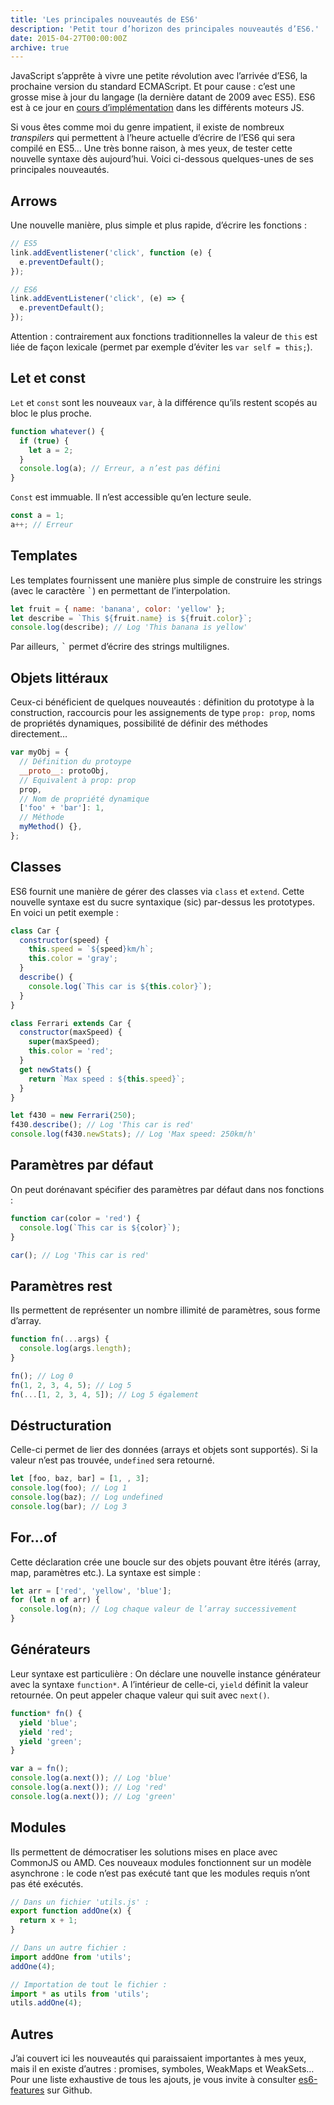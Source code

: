 ```yaml
---
title: 'Les principales nouveautés de ES6'
description: 'Petit tour d’horizon des principales nouveautés d’ES6.'
date: 2015-04-27T00:00:00Z
archive: true
---
```


JavaScript s’apprête à vivre une petite révolution avec l’arrivée d’ES6, la prochaine version du standard ECMAScript. Et pour cause : c’est une grosse mise à jour du langage (la dernière datant de 2009 avec ES5). ES6 est à ce jour en [cours d’implémentation](http://kangax.github.io/compat-table/es6/) dans les différents moteurs JS.

Si vous êtes comme moi du genre impatient, il existe de nombreux _transpilers_ qui permettent à l’heure actuelle d’écrire de l’ES6 qui sera compilé en ES5… Une très bonne raison, à mes yeux, de tester cette nouvelle syntaxe dès aujourd’hui. Voici ci-dessous quelques-unes de ses principales nouveautés.

## Arrows

Une nouvelle manière, plus simple et plus rapide, d’écrire les fonctions :

```js
// ES5
link.addEventlistener('click', function (e) {
  e.preventDefault();
});

// ES6
link.addEventListener('click', (e) => {
  e.preventDefault();
});
```

Attention : contrairement aux fonctions traditionnelles la valeur de `this` est liée de façon lexicale (permet par exemple d’éviter les `var self = this;`).

## Let et const

`Let` et `const` sont les nouveaux `var`, à la différence qu’ils restent scopés au bloc le plus proche.

```js
function whatever() {
  if (true) {
    let a = 2;
  }
  console.log(a); // Erreur, a n’est pas défini
}
```

`Const` est immuable. Il n’est accessible qu’en lecture seule.

```js
const a = 1;
a++; // Erreur
```

## Templates

Les templates fournissent une manière plus simple de construire les strings (avec le caractère <kbd>`</kbd>) en permettant de l’interpolation.

```js
let fruit = { name: 'banana', color: 'yellow' };
let describe = `This ${fruit.name} is ${fruit.color}`;
console.log(describe); // Log 'This banana is yellow'
```

Par ailleurs, <kbd>`</kbd> permet d’écrire des strings multilignes.

## Objets littéraux

Ceux-ci bénéficient de quelques nouveautés : définition du prototype à la construction, raccourcis pour les assignements de type `prop: prop`, noms de propriétés dynamiques, possibilité de définir des méthodes directement…

```js
var myObj = {
  // Définition du protoype
  __proto__: protoObj,
  // Equivalent à prop: prop
  prop,
  // Nom de propriété dynamique
  ['foo' + 'bar']: 1,
  // Méthode
  myMethod() {},
};
```

## Classes

ES6 fournit une manière de gérer des classes via `class` et `extend`. Cette nouvelle syntaxe est du sucre syntaxique (sic) par-dessus les prototypes. En voici un petit exemple :

```js
class Car {
  constructor(speed) {
    this.speed = `${speed}km/h`;
    this.color = 'gray';
  }
  describe() {
    console.log(`This car is ${this.color}`);
  }
}

class Ferrari extends Car {
  constructor(maxSpeed) {
    super(maxSpeed);
    this.color = 'red';
  }
  get newStats() {
    return `Max speed : ${this.speed}`;
  }
}

let f430 = new Ferrari(250);
f430.describe(); // Log 'This car is red'
console.log(f430.newStats); // Log 'Max speed: 250km/h'
```

## Paramètres par défaut

On peut dorénavant spécifier des paramètres par défaut dans nos fonctions :

```js
function car(color = 'red') {
  console.log(`This car is ${color}`);
}

car(); // Log 'This car is red'
```

## Paramètres rest

Ils permettent de représenter un nombre illimité de paramètres, sous forme d’array.

```js
function fn(...args) {
  console.log(args.length);
}

fn(); // Log 0
fn(1, 2, 3, 4, 5); // Log 5
fn(...[1, 2, 3, 4, 5]); // Log 5 également
```

## Déstructuration

Celle-ci permet de lier des données (arrays et objets sont supportés). Si la valeur n’est pas trouvée, `undefined` sera retourné.

```js
let [foo, baz, bar] = [1, , 3];
console.log(foo); // Log 1
console.log(baz); // Log undefined
console.log(bar); // Log 3
```

## For...of

Cette déclaration crée une boucle sur des objets pouvant être itérés (array, map, paramètres etc.). La syntaxe est simple :

```js
let arr = ['red', 'yellow', 'blue'];
for (let n of arr) {
  console.log(n); // Log chaque valeur de l’array successivement
}
```

## Générateurs

Leur syntaxe est particulière : On déclare une nouvelle instance générateur avec la syntaxe `function*`. A l’intérieur de celle-ci, `yield` définit la valeur retournée. On peut appeler chaque valeur qui suit avec `next()`.

```js
function* fn() {
  yield 'blue';
  yield 'red';
  yield 'green';
}

var a = fn();
console.log(a.next()); // Log 'blue'
console.log(a.next()); // Log 'red'
console.log(a.next()); // Log 'green'
```

## Modules

Ils permettent de démocratiser les solutions mises en place avec CommonJS ou AMD. Ces nouveaux modules fonctionnent sur un modèle asynchrone : le code n’est pas exécuté tant que les modules requis n’ont pas été exécutés.

```js
// Dans un fichier 'utils.js' :
export function addOne(x) {
  return x + 1;
}

// Dans un autre fichier :
import addOne from 'utils';
addOne(4);

// Importation de tout le fichier :
import * as utils from 'utils';
utils.addOne(4);
```

## Autres

J’ai couvert ici les nouveautés qui paraissaient importantes à mes yeux, mais il en existe d’autres : promises, symboles, WeakMaps et WeakSets… Pour une liste exhaustive de tous les ajouts, je vous invite à consulter [es6-features](https://github.com/lukehoban/es6features) sur Github.
